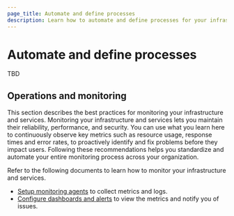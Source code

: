 ```yaml
---
page_title: Automate and define processes
description: Learn how to automate and define processes for your infrastructure.
---
```


# Automate and define processes

TBD


## Operations and monitoring

This section describes the best practices for monitoring your infrastructure and services. Monitoring your infrastructure and services lets you maintain their reliability, performance, and security. You can use what you learn here to continuously observe key metrics such as resource usage, response times and error rates, to proactively identify and fix problems before they impact users. Following these recommendations helps you standardize and automate your entire monitoring process across your organization.

Refer to the following documents to learn how to monitor your infrastructure and services.

- [Setup monitoring agents](/well-architected-framework/automate-and-define-processes/ops-monitoring/setup-monitoring-agents) to collect metrics and logs.
- [Configure dashboards and alerts](/well-architected-framework/automate-and-define-processes/ops-monitoring/dashboard-alerts) to view the metrics and notify you of issues.